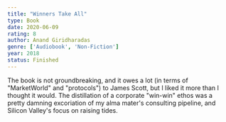 ```yaml
---
title: "Winners Take All"
type: Book
date: 2020-06-09
rating: 8
author: Anand Giridharadas
genre: ['Audiobook', 'Non-Fiction']
year: 2018
status: Finished
---
```


The book is not groundbreaking, and it owes a lot (in terms of "MarketWorld" and "protocols") to James Scott, but I liked it more than I thought it would.  The distillation of a corporate "win-win" ethos was a pretty damning excoriation of my alma mater's consulting pipeline, and Silicon Valley's focus on raising tides.
